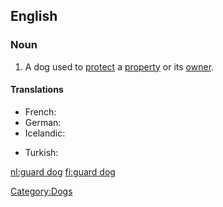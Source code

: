 ==English==
{{wikipedia}}

===Noun===
{{en-noun|sg=[[guard]] [[dog]]}}

# A dog used to [[protect]] a [[property]] or its [[owner]].

====Translations====
{{trans-top|guard dog}}
* French: {{t|fr|chien de garde|m}}
* German: {{t|de|Wachhund|m}}
* Icelandic: {{t|is|varðhundur|m}}
{{trans-mid}}
* Turkish: {{t|tr|bekçi köpeği}}
{{trans-bottom}}

[[Category:Dogs]]

[[nl:guard dog]]
[[fi:guard dog]]